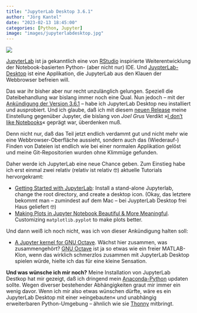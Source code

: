 ```yaml
---
title: "JupyterLab Desktop 3.6.1"
author: "Jörg Kantel"
date: "2023-02-13 18:45:00"
categories: [Python, Jupyter]
image: "images/jupyterlabdesktop.jpg"
---
```


[![](images/jupyterlabdesktop-b.jpg)](https://www.flickr.com/photos/schockwellenreiter/52687281935/)

[JupyterLab](http://cognitiones.kantel-chaos-team.de/programmierung/python/jupyterlab.html) ist ja gekanntlich eine von [RStudio](http://cognitiones.kantel-chaos-team.de/mathematik/rstudio.html) inspirierte Weiterentwicklung der Notebook-basierten Python- (aber nicht nur) IDE. Und [JuypterLab-Desktop](https://github.com/jupyterlab/jupyterlab-desktop) ist eine Applikation, die JupyterLab aus den Klauen der Webbrowser befreien will.

Das war ihr bisher aber nur recht unzulänglich gelungen. Speziell die Dateibehandlung war bislang immer noch eine Qual. Nun jedoch -- mit der [Ankündigung der Version 3.6.1](https://blog.jupyter.org/introducing-the-new-jupyterlab-desktop-bca1982bdb23) -- habe ich JupyterLab Desktop neu installiert und ausprobiert. Und ich glaube, daß ich mit diesem [neuen Release](https://github.com/jupyterlab/jupyterlab-desktop/releases/tag/v3.6.1-1) meine Einstellung gegenüber Jupyter, die bislang von *Joel Grus* Verdikt »[I don't like Notebooks](https://www.youtube.com/watch?v=7jiPeIFXb6U)« geprägt war, überdenken muß.

Denn nicht nur, daß das Teil jetzt endlich verdammt gut und nicht mehr wie eine Webbrowser-Oberfläche aussieht, sondern auch das (Wiederauf-) Finden von Dateien ist endlich wie bei einer normalen Applikation gelöst und meine Git-Repositorien wurden ohne Klimmüge gefunden.

Daher werde ich JupyterLab eine neue Chance geben. Zum Einstieg habe ich erst einmal zwei relativ (relativ ist relativ&nbsp;🤓) aktuelle Tutorials hervorgekramt:

- [Getting Started with JupyterLab](https://medium.com/hydroinformatics/getting-started-with-jupyterlab-b7bc58ae4e4a): Install a stand-alone Jupyterlab, change the root directory, and create a desktop icon. (Okay, das letztere bekommt man -- zumindest auf dem Mac -- bei JuypterLab Desktop frei Haus geliefert&nbsp;🤓)
- [Making Plots in Jupyter Notebook Beautiful & More Meaningful](https://towardsdatascience.com/making-plots-in-jupyter-notebook-beautiful-more-meaningful-23c8a35c0d5d). Customizing `matplotlib.pyplot` to make plots better.

Und dann weiß ich noch nicht, was ich von dieser Ankündigung halten soll:

- [A Jupyter kernel for GNU Octave](https://blog.jupyter.org/a-jupyter-kernel-for-gnu-octave-b6d29e56341f). Wächst hier zusammen, was zusammengehört? [GNU Octave](http://cognitiones.kantel-chaos-team.de/mathematik/gnuoctave.html) ist ja so etwas wie ein freier MATLAB-Klon, wenn das wirklich schmerzlos zusammen mit JupyterLab Desktop spielen würde, hielte ich das für eine kleine Sensation.

**Und was wünsche ich mir noch?** Meine Installation von JupyterLab Destkop hat mir gezeigt, daß ich dringend mein [Anaconda-Python](http://cognitiones.kantel-chaos-team.de/programmierung/python/anaconda.html) updaten sollte. Wegen diverser bestehender Abhängigkeiten graut mir immer ein wenig davor. Wenn ich mir also etwas wünschen dürfte, wäre es ein JupyterLab Desktop mit einer »eingebauten« und unabhängig erweiterbaren Python-Umgebung -- ähnlich wie sie [Thonny](http://cognitiones.kantel-chaos-team.de/programmierung/python/thonny.html) mitbringt.